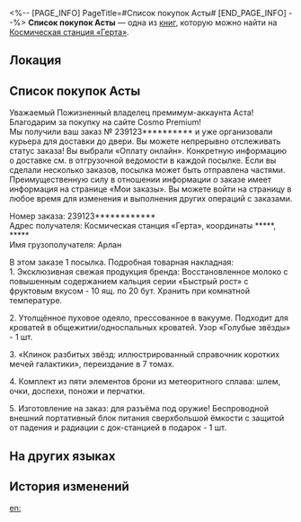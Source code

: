 <%-- [PAGE_INFO]
PageTitle=#Список покупок Асты#
[END_PAGE_INFO] --%>
{{Дополнить}}
{{Книга Инфобокс
|id           = 083
|Название     = 
|Изображение  = Записи с КСГ.png
|Мир          = Космическая станция «Герта»
|Томов        = 1
|Автор        = <!--нужно добавить-->
|Описание     = В качестве адресата в списке покупок Асты на сайте «Лучшие товары вселенной» неожиданно всплыло имя Арлана.
|Том1         = {{tx}}
|Источник1    = {{tx|Отсутствует источник}}
|Персонажи    = 
|Фракции      = 
}}
'''Список покупок Асты''' — одна из [[Книги|книг]], которую можно найти на [[Космическая станция «Герта»]].

==Локация==
{{Отметка карты|<!--название карты-->|<!--id отметки-->}}

==Список покупок Асты==
Уважаемый Пожизненный владелец премимум-аккаунта Аста!<br />
Благодарим за покупку на сайте Cosmo Premium!<br />
Мы получили ваш заказ №&nbsp;239123********** и уже организовали курьера для доставки до двери. Вы можете непрерывно отслеживать статус заказа! Вы выбрали «Оплату онлайн». Конкретную информацию о доставке см. в отгрузочной ведомости в каждой посылке. Если вы сделали несколько заказов, посылка может быть отправлена частями. Преимущественную силу в отношении информации о заказе имеет информация на странице «Мои заказы». Вы можете войти на страницу в любое время для изменения и выполнения других операций с заказами.

Номер заказа: 239123************<br />
Адрес получателя: Космическая станция «Герта», координаты *****, *****<br />
Имя грузополучателя: Арлан

В этом заказе 1 посылка. Подробная товарная накладная:<br />
1. Эксклюзивная свежая продукция бренда: Восстановленное молоко с повышенным содержанием кальция серии «Быстрый рост» с фруктовым вкусом - 10 ящ. по 20 бут. Хранить при комнатной температуре.

2. Утолщённое пуховое одеяло, прессованное в вакууме. Подходит для кроватей в общежитии/односпальных кроватей. Узор «Голубые звёзды» - 1 шт.

3. «Клинок разбитых звёзд: иллюстрированный справочник коротких мечей галактики», переиздание в 7 томах.

4. Комплект из пяти элементов брони из метеоритного сплава: шлем, очки, доспехи, поножи и перчатки.

5. Изготовление на заказ: для разъёма под оружие! Беспроводной внешний портативный блок питания сверхбольшой ёмкости с защитой от падения и радиации с док-станцией в подарок - 1 шт.

==На других языках==
{{На других языках
|en   = Asta's Shopping List
|zhs  = 艾丝妲的购物清单
|zht  = 艾絲妲的購物清單
|ja   = アスターのショッピングリスト
|ko   = 아스타의 쇼핑 리스트
|es   = Pedido de Asta
|fr   = Liste des courses d'Asta
|ru   = Список покупок Асты
|th   = รายการซื้อสินค้าของ Asta
|vi   = Danh Sách Mua Sắm Của Asta
|de   = Astas Einkaufsliste
|id   = Daftar Belanja Asta
|pt   = Lista de Compras de Asta
}}

==История изменений==
{{История изменений|3.5}}

[[en:]]